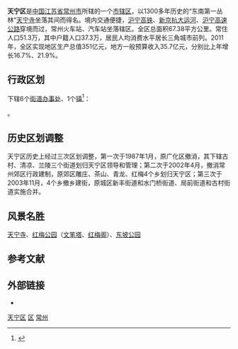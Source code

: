 {{Infobox China County
| county = 天宁区
| usedname = 
| nameorigin = 
| Photo = 20090919 Changzhou 5459.jpg
| Photoname = [[红梅公园|红梅公园]]附近
| map = 
| map_caption = 
| Pinyin = Tiānníng Qū
| Belong = [[江苏省|江苏省]][[常州市|常州市]]
| Types = [[市辖区|市辖区]]
| admincode =  
| founded = 
| seat = 
| officerTitle = 
| officer = 
| officerTitle2 = 
| officer2 = 
| division = 10
| town = 
| township = 
| subdistrict = 10
| dialect = 
| post code = 213003 
| phone code = 0519
| coordinate = 
| area = 67.38平方千米
| area land = 
| area water = 
| census yr = 2014年
| pop = 51.3万人
| density =  
| GDP = 
| GDP_as_of = 
| GDPPC = 
| carlicense = 苏D
| web = http://tn.changzhou.gov.cn/
| web_title = 天宁区政府网
}}
'''天宁区'''是[[中国|中国]][[江苏省|江苏省]][[常州市|常州市]]所辖的一个[[市辖区|市辖区]]，以1300多年历史的“东南第一丛林”[[天宁寺_(常州)|天宁寺]]坐落其间而得名。境内交通便捷，[[沪宁高铁|沪宁高铁]]、[[新京杭大运河|新京杭大运河]]、[[沪宁高速公路|沪宁高速公路]]穿境而过，常州火车站、汽车站坐落辖区。全区总面积67.38平方公里。常住人口51.3万，其中户籍人口37.3万，居民人均消费水平居长三角城市前列。2011年，全区实现地区生产总值351亿元，地方一般预算收入35.7亿元，分别比上年增长16.7%、21.9%。

== 行政区划 ==
{{PAGENAMEBASE}}下辖6个[[街道办事处|街道办事处]]、1个[[行政建制镇|镇]]<ref>{{PRC admin/ref sgc|32/04/02}}</ref>：

{{PRC admin/children|32/04/02}}。

==历史区划调整==
天宁区历史上经过三次区划调整，第一次于1987年1月，原广化区撤消，其下辖古村、清凉、兰陵三个街道划归天宁区领导和管理；第二次于2002年4月，撤消常州郊区行政建制，原郊区雕庄、茶山、青龙、红梅4个乡划归天宁区；第三次于2003年11月，4个乡撤乡建街，原城区新丰街道和水门桥街道、局前街道和古村街道实施合并。

==风景名胜==
[[天宁寺_(常州)|天宁寺]]、[[红梅公园|红梅公园]]（[[文笔塔_(常州)|文笔塔]]、[[红梅阁_(常州)|红梅阁]]）、[[东坡公园|东坡公园]]

== 参考文献 ==
{{Wikisourcehas|国务院关于同意江苏省调整常州市部分行政区划的批复 (2002年)|国务院关于同意江苏省调整常州市部分行政区划的批复 (2015年)}}
{{reflist}}

== 外部链接 ==
* {{Official website|http://tn.changzhou.gov.cn/|name=常州市天宁区人民政府}}

{{天宁区行政区划}}
{{常州市行政区划}}
{{江苏行政区划}}
{{常州|state=autocollapse}}

[[Category:天宁区|]]
[[Category:常州区市|区]]
[[Category:江苏市辖区|常州]]